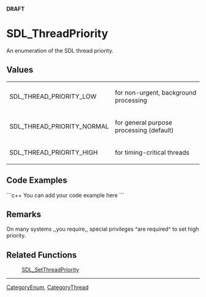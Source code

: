 <!-- pragma section-numbers off -->
<!-- pragma camelcase off -->
'''DRAFT'''

= SDL_ThreadPriority =
An enumeration of the SDL thread priority.


== Values ==
<!-- #The following content is included on <code>SDL_SetThreadPriority</code>.  Any changes between these comments will be reflected there as well.  Please use caution when editing.  Start Include here. -->
{|
|SDL_THREAD_PRIORITY_LOW
|for non-urgent, background processing
|-
|SDL_THREAD_PRIORITY_NORMAL
|for general purpose processing (default)
|-
|SDL_THREAD_PRIORITY_HIGH
|for timing-critical threads
|}
<!-- #End Include here. -->

== Code Examples ==
```c++
You can add your code example here
```

== Remarks ==
On many systems ,,you require,, special privileges ^are required^ to set high priority.

== Related Functions ==
:[[SDL_SetThreadPriority]]

----
[[CategoryEnum]], [[CategoryThread]]
